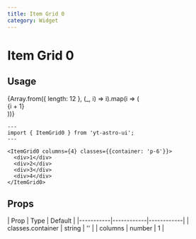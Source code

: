 ```yaml
---
title: Item Grid 0
category: Widget
---
```



# Item Grid 0

## Usage

<div className="space-y-12">
  <Demo title="Default">
    <ItemGrid0 columns={4} classes={{ container: 'p-6' }}>
      {Array.from({ length: 12 }, (_, i) => i).map(i => (
        <div className="flex items-center justify-center py-12 rounded bg-slate-100 dark:bg-zinc-800">{i + 1}</div>
      ))}
    </ItemGrid0>
  </Demo>
</div>


```astro
---
import { ItemGrid0 } from 'yt-astro-ui';
---

<ItemGrid0 columns={4} classes={{container: 'p-6'}}>
  <div>1</div>
  <div>2</div>
  <div>3</div>
  <div>4</div>
</ItemGrid0>
```

## Props

<div className="overflow-x-auto">
  <div className="min-w-xl">
    | Prop | Type | Default |
    |-----------|------------|------------|
    | classes.container | string | '' |
    | columns | number | 1 |
  </div>
</div>
